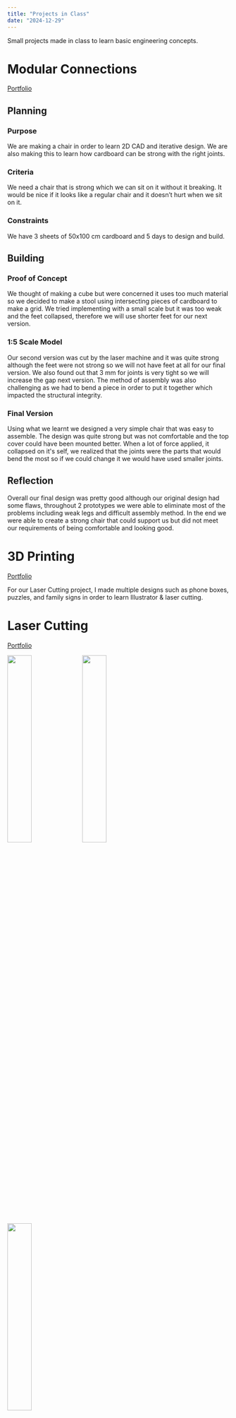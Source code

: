 ```yaml
---
title: "Projects in Class"
date: "2024-12-29"
---
```


Small projects made in class to learn basic engineering concepts.

# Modular Connections 

[Portfolio](https://sites.google.com/ssis.edu.vn/alex-nguyen/modular-connections)

## Planning

### Purpose

We are making a chair in order to learn 2D CAD and iterative design. We are also making this to learn how cardboard can be strong with the right joints.

### Criteria

We need a chair that is strong which we can sit on it without it breaking. It would be nice if it looks like a regular chair and it doesn’t hurt when we sit on it.

### Constraints

We have 3 sheets of 50x100 cm cardboard and 5 days to design and build.

## Building

### Proof of Concept

We thought of making a cube but were concerned it uses too much material so we decided to make a stool using intersecting pieces of cardboard to make a grid. We tried implementing with a small scale but it was too weak and the feet collapsed, therefore we will use shorter feet for our next version.

### 1:5 Scale Model

Our second version was cut by the laser machine and it was quite strong although the feet were not strong so we will not have feet at all for our final version. We also found out that 3 mm for joints is very tight so we will increase the gap next version. The method of assembly was also challenging as we had to bend a piece in order to put it together which impacted the structural integrity.

### Final Version

Using what we learnt we designed a very simple chair that was easy to assemble. The design was quite strong but was not comfortable and the top cover could have been mounted better. When a lot of force applied, it collapsed on it's self, we realized that the joints were the parts that would bend the most so if we could change it we would have used smaller joints.

## Reflection

Overall our final design was pretty good although our original design had some flaws, throughout 2 prototypes we were able to eliminate most of the problems including weak legs and difficult assembly method. In the end we were able to create a strong chair that could support us but did not meet our requirements of being comfortable and looking good.

# 3D Printing

[Portfolio](https://docs.google.com/presentation/d/1bz5fYWPA5FWCaUTgPxpLd2SEGIxWPrUSyc-8o2HYVhE/embed)

For our Laser Cutting project, I made multiple designs such as phone boxes, puzzles, and family signs in order to learn Illustrator & laser cutting.

# Laser Cutting

[Portfolio](https://docs.google.com/presentation/d/1xeKY4kDp-XiELZNrTb-K5rb9PAJkj85cIBm_BSFfy9I/embed)

<img src="https://lh4.googleusercontent.com/B-AvkORHXAW8zMAhOlkuCbjJryvwrPBgfnjHz07Hita_1HJby4SD_kbNhFvBcjQtw7DNhobKkEQN4r4ejv6E2TQ=w16383" width="33%"></img>
<img src="https://lh3.googleusercontent.com/7neQm0rD2gZwqyCIOTwQTB4Q9WSD4vHXzhbLVks_Nhi2E_GaU0GaYI0SA27LI2wtD1Yaz4ywkdPYo1RzXg15ESo=w16383" width="33%"></img>
<img src="https://lh6.googleusercontent.com/RILh4Q1lzGNNtwQ3ToYSwNlb63YpPleSh3gFexW3WruBeaVNSVUj_VxcdnOwbxmEmPfcxGLV4zEEhbtQP6ibPwU=w16383" width="33%"></img>